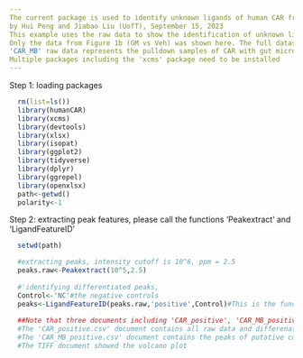 ```yaml
---
The current package is used to identify unknown ligands of human CAR from gut micriobiome extracts
by Hui Peng and Jiabao Liu (UofT), September 15, 2023 
This example uses the raw data to show the identification of unknown ligands using custom algorithm. Only positive ion mode is analyzed
Only the data from Figure 1b (GM vs Veh) was shown here. The full dataset can be found on the MassIVE repository (MSV00091840)
'CAR_MB' raw data represents the pulldown samples of CAR with gut microbiome extracts; 'CAR_NC' raw data represents the negative controls of CAR with DMSO
Multiple packages including the 'xcms' package need to be installed
---
```

Step 1: loading packages
```r
  rm(list=ls())
  library(humanCAR)
  library(xcms)
  library(devtools)
  library(xlsx)
  library(isopat)
  library(ggplot2)
  library(tidyverse)
  library(dplyr)
  library(ggrepel)
  library(openxlsx)
  path<-getwd()
  polarity<-1
```
Step 2: extracting peak features, please call the functions 'Peakextract' and 'LigandFeatureID'
```r
  setwd(path)

  #extracting peaks, intensity cutoff is 10^6, ppm = 2.5
  peaks.raw<-Peakextract(10^5,2.5)
  
  #'identifying differentiated peaks,
  Control<-'NC'#the negative controls
  peaks<-LigandFeatureID(peaks.raw,'positive',Control)#This is the function extracting differential peaks compared to control
  
  ##Note that three documents including 'CAR_positive', 'CAR_MB_positive.csv' and 'CAR_MB_positive.tiff' are generated.
  #The 'CAR_positive.csv' document contains all raw data and differenated ratios and pvalues
  #The 'CAR_MB_positive.csv' document contains the peaks of putative compounds (fold>100, p<0.01)
  #The TIFF document showed the volcano plot
  
```
